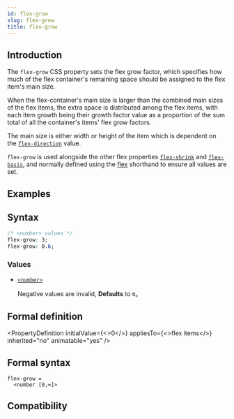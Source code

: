 ```yaml
---
id: flex-grow
slug: flex-grow
title: flex-grow
---
```


## Introduction

The `flex-grow` CSS property sets the flex grow factor, which specifies how much of the flex container's remaining space should be assigned to the flex item's main size.

When the flex-container's main size is larger than the combined main sizes of the flex items, the extra space is distributed among the flex items, with each item growth being their growth factor value as a proportion of the sum total of all the container's items' flex grow factors.

The main size is either width or height of the item which is dependent on the [`flex-direction`](./flex-direction.mdx) value.

`flex-grow` is used alongside the other flex properties [`flex-shrink`](./flex-shrink.mdx) and [`flex-basis`](./flex-basis.mdx), and normally defined using the [flex](./flex.mdx) shorthand to ensure all values are set.

## Examples


<Go
  example="css-api"
  defaultFile="src/flex-grow/App.tsx"
  img="https://lf-lynx.tiktok-cdns.com/obj/lynx-artifacts-oss-sg/lynx-website/assets/doc/css/flex-grow.jpg"
  entry="src/flex-grow"
  defaultEntryFile="dist/flex-grow.lynx.bundle"
/>

## Syntax

```css
/* <number> values */
flex-grow: 3;
flex-grow: 0.6;
```

### Values

- [`<number>`](api/css/data-type/number.mdx)

  Negative values are invalid, **Defaults** to `0`。

## Formal definition


<PropertyDefinition
  initialValue={<>0</>}
  appliesTo={<>flex items</>}
  inherited="no"
  animatable="yes"
/>

## Formal syntax

```
flex-grow =
  <number [0,∞]>
```

## Compatibility


<LegacyCompatTable metadata="css/properties/flex-grow" />

